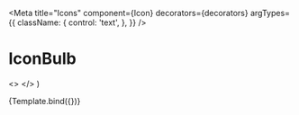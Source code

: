 

<Meta
  title="Icons"
  component={Icon}
  decorators={decorators}
  argTypes={{
    className: {
      control: 'text',
    },
  }}
/>

# IconBulb

  <>
    <Icon className={className} />
    <Icon className="icon-medium cursor-pointer hover:bg-selected" />
    <Icon className="icon-white bg-red" />
  </>
)

<Canvas withToolbar>
  <Story name="Bulb">{Template.bind({})}</Story>
</Canvas>

<ArgsTable story="Bulb" />
